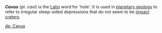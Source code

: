 '''''Cavus''''' (pl. ''cavi'') is the [[Latin]] word for 'hole'. It is used in [[planetary geology]] to refer to irregular steep-sided depressions that do not seem to be [[crater|impact craters]].

[[de: Cavus]]
{{msg:stub}}